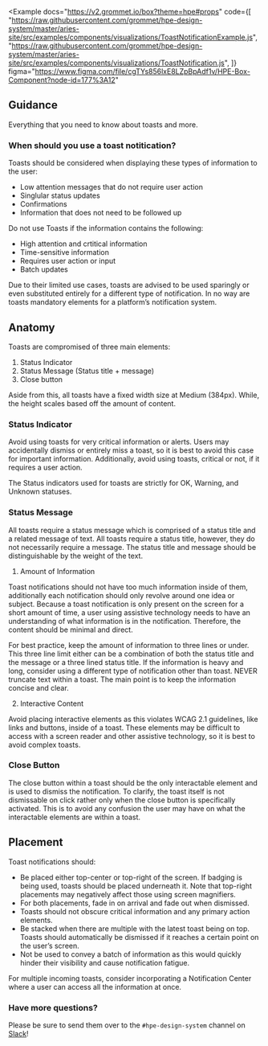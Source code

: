 
<Example
  docs="https://v2.grommet.io/box?theme=hpe#props"
  code={[
      "https://raw.githubusercontent.com/grommet/hpe-design-system/master/aries-site/src/examples/components/visualizations/ToastNotificationExample.js",
      "https://raw.githubusercontent.com/grommet/hpe-design-system/master/aries-site/src/examples/components/visualizations/ToastNotification.js",
  ]}
  figma="https://www.figma.com/file/cgTYs856lxE8LZpBpAdf1v/HPE-Box-Component?node-id=177%3A12"
>
  <ToastNotificationExample />
</Example>

## Guidance

Everything that you need to know about toasts and more.

### When should you use a toast notitication?

Toasts should be considered when displaying these types of information to the user:

- Low attention messages that do not require user action
- Singlular status updates
- Confirmations
- Information that does not need to be followed up

Do not use Toasts if the information contains the following:

- High attention and crtitical information
- Time-sensitive information
- Requires user action or input
- Batch updates

Due to their limited use cases, toasts are advised to be used sparingly or even substituted entirely for a different type of notification. In no way are toasts mandatory elements for a platform’s notification system.

## Anatomy 

Toasts are compromised of three main elements:

1. Status Indicator
2. Status Message (Status title + message)
3. Close button

Aside from this, all toasts have a fixed width size at Medium (384px). While, the height scales based off the amount of content. 

### Status Indicator

Avoid using toasts for very critical information or alerts. Users may accidentally dismiss or entirely miss a toast, so it is best to avoid this case for important information. Additionally, avoid using toasts, critical or not, if it requires a user action. 

The Status indicators used for toasts are strictly for OK, Warning, and Unknown statuses.

<Box direction="row" gap="medium">
    <StatusGoodSmall color="status-ok" />
    <StatusWarningSmall color="status-warning" />
    <StatusUnknownSmall color="status-unknown" />
</Box>

### Status Message

All toasts require a status message which is comprised of a status title and a related message of text. All toasts require a status title, however, they do not necessarily require a message. The status title and message should be distinguishable by the weight of the text.

1. Amount of Information

Toast notifications should not have too much information inside of them, additionally each notification should only revolve around one idea or subject. Because a toast notification is only present on the screen for a short amount of time, a user using assistive technology needs to have an understanding of what information is in the notification. Therefore, the content should be minimal and direct.

For best practice, keep the amount of information to three lines or under. This three line limit either can be a combination of both the status title and the message or a three lined status title. If the information is heavy and long, consider using a different type of notification other than toast. NEVER truncate text within a toast. The main point is to keep the information concise and clear.

2. Interactive Content

Avoid placing interactive elements as this violates WCAG 2.1 guidelines, like links and buttons, inside of a toast. These elements may be difficult to access with a screen reader and other assistive technology, so it is best to avoid complex toasts.

### Close Button

The close button within a toast should be the only interactable element and is used to dismiss the notification. To clarify, the toast itself is not dismissable on click rather only when the close button is specifically activated. This is to avoid any confusion the user may have on what the interactable elements are within a toast.

## Placement 

Toast notifications should: 

- Be placed either top-center or top-right of the screen. If badging is being used, toasts should be placed underneath it. Note that top-right placements may negatively affect those using screen magnifiers.
- For both placements, fade in on arrival and fade out when dismissed.
- Toasts should not obscure critical information and any primary action elements. 
- Be stacked when there are multiple with the latest toast being on top. Toasts should automatically be dismissed if it reaches a certain point on the user’s screen. 
- Not be used to convey a batch of information as this would quickly hinder their visibility and cause notification fatigue.

For multiple incoming toasts, consider incorporating a Notification Center where a user can access all the information at once.

### Have more questions?

Please be sure to send them over to the `#hpe-design-system` channel on [Slack](https://slack-invite.grommet.io/)!
